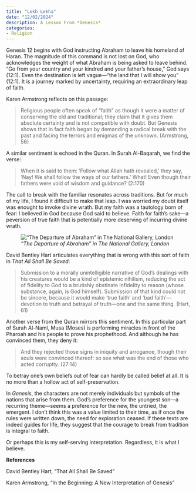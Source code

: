 ```yaml
---
title: "Lekh Lekha"
date: "12/02/2024"
description: A Lesson From *Genesis*
categories:
- Religion
---
```


Genesis 12 begins with God instructing Abraham to leave his homeland of Haran. The magnitude of this command is not lost on God, who acknowledges the weight of what Abraham is being asked to leave behind. “Go from your country and your kindred and your father’s house,” God says (12:1). Even the destination is left vague—“the land that I will show you” (12:1). It is a journey marked by uncertainty, requiring an extraordinary leap of faith.

Karen Armstrong reflects on this passage:

> Religious people often speak of “faith” as though it were a matter of conserving the old and traditional; they claim that it gives them absolute certainty and is not compatible with doubt. But Genesis shows that in fact faith began by demanding a radical break with the past and facing the terrors and enigmas of the unknown. (Armstrong, 56)

A similar sentiment is echoed in the Quran. In Surah Al-Baqarah, we find the verse:

> When it is said to them: 'Follow what Allah hath revealed,' they say, 'Nay! We shall follow the ways of our fathers.' What! Even though their fathers were void of wisdom and guidance? (2:170)

The call to break with the familiar resonates across traditions. But for much of my life, I found it difficult to make that leap. I was worried my doubt itself was enought to invoke divine wrath. But my faith was a tautology born of fear: I believed in God because God said to believe. Faith for faith’s sake—a peversion of true faith that is potentially more deserving of incurring divine wrath.

![*"The Departure of Abraham" in The National Gallery, London*](Abraham.jpg "*The Departure of Abraham in The National Gallery, London*")

David Bentley Hart articulates everything that is wrong with this sort of faith in *That All Shall Be Saved*:

> Submission to a morally unintelligible narrative of God’s dealings with his creatures would be a kind of epistemic nihilism, reducing the act of fidelity to God to a brutishly obstinate infidelity to reason (whose substance, again, is God himself). Submission of that kind could not be sincere, because it would make ‘true faith’ and ‘bad faith’—devotion to truth and betrayal of truth—one and the same thing. (Hart, 61)

Another verse from the Quran mirrors this sentiment. In this particular part of Surah Al-Naml, Musa (Moses) is performing miracles in front of the Pharoah and his people to prove his prophethood. And although he has convinced them, they deny it:

> And they rejected those signs in iniquity and arrogance, though their souls were convinced thereof: so see what was the end of those who acted corruptly. (27:14)

To betray one’s own beliefs out of fear can hardly be called belief at all. It is no more than a hollow act of self-preservation.

In *Genesis*, the characters are not merely individuals but symbols of the nations that arise from them. God’s preference for the youngest son—a recurring theme—seems a preference for the new, the untried, the emergent. I don’t think this was a value limited to their time, as if once the rules were written down, the need for exploration ceased. If these texts are indeed guides for life, they suggest that the courage to break from tradition is integral to faith.

Or perhaps this is my self-serving interpretation. Regardless, it is what I believe.

**References**

David Bentley Hart, "That All Shall Be Saved"

Karen Armstrong, "In the Beginning: A New Interpretation of Genesis"
